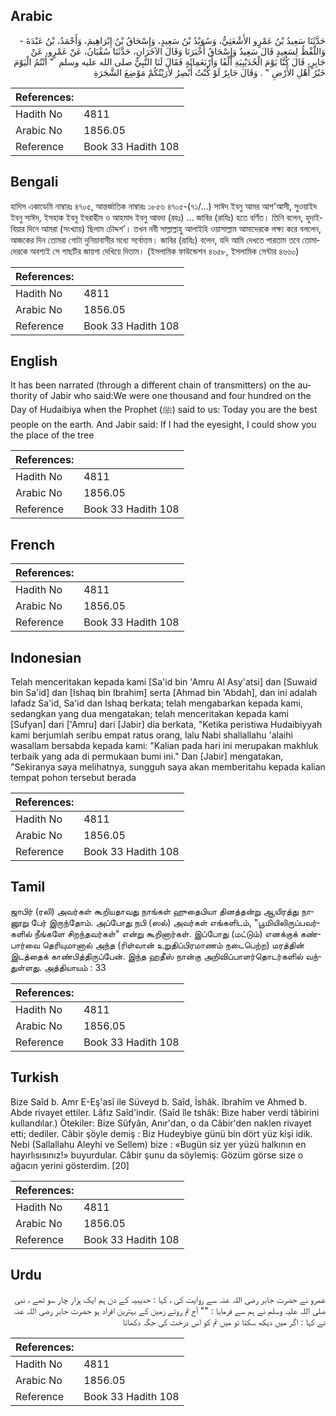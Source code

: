 ## Arabic


<div dir="rtl" lang="ar" style={{fontSize:'larger',backgroundColor:'#f8f9fa',padding:20}}>
حَدَّثَنَا سَعِيدُ بْنُ عَمْرٍو الأَشْعَثِيُّ، وَسُوَيْدُ بْنُ سَعِيدٍ، وَإِسْحَاقُ بْنُ إِبْرَاهِيمَ، وَأَحْمَدُ، بْنُ عَبْدَةَ - وَاللَّفْظُ لِسَعِيدٍ قَالَ سَعِيدٌ وَإِسْحَاقُ أَخْبَرَنَا وَقَالَ الآخَرَانِ، حَدَّثَنَا سُفْيَانُ، عَنْ عَمْرٍو، عَنْ جَابِرٍ، قَالَ كُنَّا يَوْمَ الْحُدَيْبِيَةِ أَلْفًا وَأَرْبَعَمِائَةٍ فَقَالَ لَنَا النَّبِيُّ صلى الله عليه وسلم ‏ "‏ أَنْتُمُ الْيَوْمَ خَيْرُ أَهْلِ الأَرْضِ ‏"‏ ‏.‏ وَقَالَ جَابِرٌ لَوْ كُنْتُ أُبْصِرُ لأَرَيْتُكُمْ مَوْضِعَ الشَّجَرَةِ
</div>
<div style={{backgroundColor:'#f8f9fa',padding:20, marginBottom: 10}}><table> <thead> <tr> <th>References:</th> <th></th> </tr> </thead> <tbody><tr><td>Hadith No</td><td>4811</td></tr><tr><td>Arabic No</td><td>1856.05</td></tr><tr><td>Reference</td><td>Book 33 Hadith 108</td></tr></tbody></table></div>

## Bengali


<div dir="ltr" lang="bn" style={{fontSize:'larger',backgroundColor:'#f8f9fa',padding:20}}>
হাদিস একাডেমি নাম্বারঃ ৪৭০৫, আন্তর্জাতিক নাম্বারঃ ১৮৫৬ ৪৭০৫-(৭১/...) সাঈদ ইবনু আমর আশ'আসী, সুওয়াইদ ইবনু সাঈদ, ইসহাক ইবনু ইবরাহীম ও আহমাদ ইবনু আবদা (রহঃ) ... জাবির (রাযিঃ) হতে বর্ণিত। তিনি বলেন, হুদাইবিয়ার দিনে আমরা (সংখ্যায়) ছিলাম চৌদ্দশ’। তখন নবী সাল্লাল্লাহু আলাইহি ওয়াসাল্লাম আমাদেরকে লক্ষ্য করে বললেন, আজকের দিন তোমরা গোটা দুনিয়াবাসীর মধ্যে সর্বোত্তম। জাবির (রাযিঃ) বলেন, যদি আমি দেখতে পারতাম তবে তোমাদেরকে অবশ্যই সে গাছটির জায়গা দেখিয়ে দিতাম। (ইসলামিক ফাউন্ডেশন ৪৬৫৮, ইসলামিক সেন্টার ৪৬৬০)
</div>
<div style={{backgroundColor:'#f8f9fa',padding:20, marginBottom: 10}}><table> <thead> <tr> <th>References:</th> <th></th> </tr> </thead> <tbody><tr><td>Hadith No</td><td>4811</td></tr><tr><td>Arabic No</td><td>1856.05</td></tr><tr><td>Reference</td><td>Book 33 Hadith 108</td></tr></tbody></table></div>

## English


<div dir="ltr" lang="en" style={{fontSize:'larger',backgroundColor:'#f8f9fa',padding:20}}>
It has been narrated (through a different chain of transmitters) on the authority of Jabir who said:We were one thousand and four hundred on the Day of Hudaibiya when the Prophet (ﷺ) said to us: Today you are the best people on the earth. And Jabir said: If I had the eyesight, I could show you the place of the tree
</div>
<div style={{backgroundColor:'#f8f9fa',padding:20, marginBottom: 10}}><table> <thead> <tr> <th>References:</th> <th></th> </tr> </thead> <tbody><tr><td>Hadith No</td><td>4811</td></tr><tr><td>Arabic No</td><td>1856.05</td></tr><tr><td>Reference</td><td>Book 33 Hadith 108</td></tr></tbody></table></div>

## French


<div dir="ltr" lang="fr" style={{fontSize:'larger',backgroundColor:'#f8f9fa',padding:20}}>

</div>
<div style={{backgroundColor:'#f8f9fa',padding:20, marginBottom: 10}}><table> <thead> <tr> <th>References:</th> <th></th> </tr> </thead> <tbody><tr><td>Hadith No</td><td>4811</td></tr><tr><td>Arabic No</td><td>1856.05</td></tr><tr><td>Reference</td><td>Book 33 Hadith 108</td></tr></tbody></table></div>

## Indonesian


<div dir="ltr" lang="id" style={{fontSize:'larger',backgroundColor:'#f8f9fa',padding:20}}>
Telah menceritakan kepada kami [Sa'id bin 'Amru Al Asy'atsi] dan [Suwaid bin Sa'id] dan [Ishaq bin Ibrahim] serta [Ahmad bin 'Abdah], dan ini adalah lafadz Sa'id, Sa'id dan Ishaq berkata; telah mengabarkan kepada kami, sedangkan yang dua mengatakan; telah menceritakan kepada kami [Sufyan] dari ['Amru] dari [Jabir] dia berkata, "Ketika peristiwa Hudaibiyyah kami berjumlah seribu empat ratus orang, lalu Nabi shallallahu 'alaihi wasallam bersabda kepada kami: "Kalian pada hari ini merupakan makhluk terbaik yang ada di permukaan bumi ini." Dan [Jabir] mengatakan, "Sekiranya saya melihatnya, sungguh saya akan memberitahu kepada kalian tempat pohon tersebut berada
</div>
<div style={{backgroundColor:'#f8f9fa',padding:20, marginBottom: 10}}><table> <thead> <tr> <th>References:</th> <th></th> </tr> </thead> <tbody><tr><td>Hadith No</td><td>4811</td></tr><tr><td>Arabic No</td><td>1856.05</td></tr><tr><td>Reference</td><td>Book 33 Hadith 108</td></tr></tbody></table></div>

## Tamil


<div dir="ltr" lang="ta" style={{fontSize:'larger',backgroundColor:'#f8f9fa',padding:20}}>
ஜாபிர் (ரலி) அவர்கள் கூறியதாவது நாங்கள் ஹுதைபியா தினத்தன்று ஆயிரத்து நானூறு பேர் இருந்தோம். அப்போது நபி (ஸல்) அவர்கள் எங்களிடம், "பூமியிலிருப்பவர்களில் நீங்களே சிறந்தவர்கள்" என்று கூறினார்கள். இப்போது (மட்டும்) எனக்குக் கண்பார்வை தெரியுமானால் அந்த (ரிள்வான் உறுதிப்பிரமாணம் நடைபெற்ற) மரத்தின் இடத்தைக் காண்பித்திருப்பேன். இந்த ஹதீஸ் நான்கு அறிவிப்பாளர்தொடர்களில் வந்துள்ளது. அத்தியாயம் : 33
</div>
<div style={{backgroundColor:'#f8f9fa',padding:20, marginBottom: 10}}><table> <thead> <tr> <th>References:</th> <th></th> </tr> </thead> <tbody><tr><td>Hadith No</td><td>4811</td></tr><tr><td>Arabic No</td><td>1856.05</td></tr><tr><td>Reference</td><td>Book 33 Hadith 108</td></tr></tbody></table></div>

## Turkish


<div dir="ltr" lang="tr" style={{fontSize:'larger',backgroundColor:'#f8f9fa',padding:20}}>
Bize Saîd b. Amr E-Eş'asî ile Süveyd b. Saîd, İshâk. îbrahîm ve Ahmed b. Abde rivayet ettiler. Lâfız Saîd'indir. (Saîd île tshâk: Bize haber verdi tâbirini kullandılar.) Ötekiler: Bize Süfyân, Anır'dan, o da Câbir'den naklen rivayet etti; dediler. Câbir şöyle demiş : Biz Hudeybiye günü bin dört yüz kişi idik. Nebi (Sallallahu Aleyhi ve Sellem) bize : «Bugün siz yer yüzü halkının en hayırlısısınız!» buyurdular. Câbir şunu da söylemiş: Gözüm görse size o ağacın yerini gösterdim. [20]
</div>
<div style={{backgroundColor:'#f8f9fa',padding:20, marginBottom: 10}}><table> <thead> <tr> <th>References:</th> <th></th> </tr> </thead> <tbody><tr><td>Hadith No</td><td>4811</td></tr><tr><td>Arabic No</td><td>1856.05</td></tr><tr><td>Reference</td><td>Book 33 Hadith 108</td></tr></tbody></table></div>

## Urdu


<div dir="rtl" lang="ur" style={{fontSize:'larger',backgroundColor:'#f8f9fa',padding:20}}>
عمرو نے حضرت جابر رضی اللہ عنہ سے روایت کی ، کہا : حدیبیہ کے دن ہم ایک ہزار چار سو تھے ، نبی صلی اللہ علیہ وسلم نے ہم سے فرمایا : "" آج تم روئے زمین کے بہترین افراد ہو حضرت جابر رضی اللہ عنہ نے کہا : اگر میں دیکھ سکتا تو میں تم کو اس درخت کی جگہ دکھاتا
</div>
<div style={{backgroundColor:'#f8f9fa',padding:20, marginBottom: 10}}><table> <thead> <tr> <th>References:</th> <th></th> </tr> </thead> <tbody><tr><td>Hadith No</td><td>4811</td></tr><tr><td>Arabic No</td><td>1856.05</td></tr><tr><td>Reference</td><td>Book 33 Hadith 108</td></tr></tbody></table></div>
